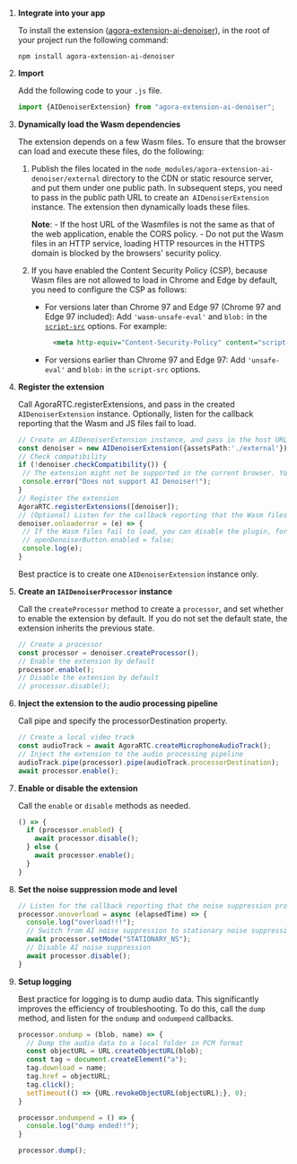 <PlatformWrapper platform="web">

1. **Integrate <Vg k="RTEE_NS" /> into your app**

    To install the  <Vg k="RTEE_NS" /> extension ([agora-extension-ai-denoiser](https://www.npmjs.com/package/agora-extension-ai-denoiser)), in the root of your project run the following command:

      `npm install agora-extension-ai-denoiser`


1. **Import  <Vg k="RTEE_NS" />**

    Add the following code to your `.js` file.

      ```javascript
      import {AIDenoiserExtension} from "agora-extension-ai-denoiser";
      ```

3. **Dynamically load the Wasm  dependencies**

    The <Vg k="RTEE_NS" /> extension depends on a few Wasm files. To ensure that the browser can load and execute these files, do the following:

    1. Publish the files located in the `node_modules/agora-extension-ai-denoiser/external` directory to the CDN or static resource server, and put them under one public path. In subsequent steps, you need to pass in the public path URL to create an` AIDenoiserExtension` instance. The extension then dynamically loads these files.

        **Note**:
            - If the host URL of the Wasmfiles is not the same as that of the web application, enable the CORS policy.
            - Do not put the Wasm files in an HTTP service, loading HTTP resources in the HTTPS domain is blocked by the browsers' security policy.

    2. If you have enabled the Content Security Policy (CSP), because Wasm files are not allowed to load in Chrome and Edge by default, you need to configure the CSP as follows:

        - For versions later than Chrome 97 and Edge 97 (Chrome 97 and Edge 97 included): Add `'wasm-unsafe-eval'` and `blob:` in the [`script-src`](https://developer.mozilla.org/en-US/docs/Web/HTTP/Headers/Content-Security-Policy/script-src) options. For example:
           ```xml
             <meta http-equiv="Content-Security-Policy" content="script-src 'self' 'wasm-unsafe-eval' blob:">
             ```

        - For versions earlier than Chrome 97 and Edge 97: Add `'unsafe-eval'` and `blob:` in the `script-src` options.

4. **Register the <Vg k="RTEE_NS" /> extension**

    Call <Link to= "{{global.API_REF_WEB_ROOT}}/interfaces/iagorartc.html#registerextensions">AgoraRTC.registerExtensions</Link>, and pass in the created `AIDenoiserExtension` instance. Optionally, listen for the callback reporting that the Wasm and JS files fail to load.

    ```typescript
    // Create an AIDenoiserExtension instance, and pass in the host URL of the Wasm files
    const denoiser = new AIDenoiserExtension({assetsPath:'./external'});
    // Check compatibility
    if (!denoiser.checkCompatibility()) {
     // The extension might not be supported in the current browser. You can stop executing further code logic
     console.error("Does not support AI Denoiser!");
    }
    // Register the extension
    AgoraRTC.registerExtensions([denoiser]);
    // (Optional) Listen for the callback reporting that the Wasm files fail to load
    denoiser.onloaderror = (e) => {
     // If the Wasm files fail to load, you can disable the plugin, for example:
     // openDenoiserButton.enabled = false;
     console.log(e);
    }
    ```
    Best practice is to create one <code>AIDenoiserExtension</code> instance only.

5. **Create an `IAIDenoiserProcessor` instance**

    Call the `createProcessor` method to create a `processor`, and set whether to enable the extension by default. If you do not set the default state, the extension inherits the previous state.

    ```typescript
    // Create a processor
    const processor = denoiser.createProcessor();
    // Enable the extension by default
    processor.enable();
    // Disable the extension by default
    // processor.disable();
    ```

6. **Inject the extension to the audio processing pipeline**

    Call <Link to="{{global.API_REF_WEB_ROOT}}/interfaces/imicrophoneaudiotrack.html#pipe">pipe</Link> and specify the <Link to="{{global.API_REF_WEB_ROOT}}/interfaces/imicrophoneaudiotrack.html#processordestination">processorDestination</Link> property.

    ```typescript
    // Create a local video track
    const audioTrack = await AgoraRTC.createMicrophoneAudioTrack();
    // Inject the extension to the audio processing pipeline
    audioTrack.pipe(processor).pipe(audioTrack.processorDestination);
    await processor.enable();
    ```

7. **Enable or disable the extension**

    Call the `enable` or `disable` methods as needed.

      ```typescript
      () => {
        if (processor.enabled) {
          await processor.disable();
        } else {
          await processor.enable();
        }
      }
      ```
8. **Set the noise suppression mode and level**
   ```javascript
   // Listen for the callback reporting that the noise suppression process takes too long
   processor.onoverload = async (elapsedTime) => {
     console.log("overload!!!");
     // Switch from AI noise suppression to stationary noise suppression
     await processor.setMode("STATIONARY_NS");
     // Disable AI noise suppression
     await processor.disable();
   }
   ```

9. **Setup logging**

    Best practice for logging is to dump audio data. This significantly improves the efficiency of troubleshooting. To do this, call the `dump` method, and listen for the `ondump` and `ondumpend` callbacks.

   ```typescript
   processor.ondump = (blob, name) => {
     // Dump the audio data to a local folder in PCM format
     const objectURL = URL.createObjectURL(blob);
     const tag = document.createElement("a");
     tag.download = name;
     tag.href = objectURL;
     tag.click();
     setTimeout(() => {URL.revokeObjectURL(objectURL);}, 0);
   }

   processor.ondumpend = () => {
     console.log("dump ended!!");
   }

   processor.dump();
   ```


</PlatformWrapper>
